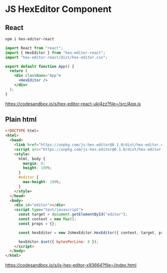 


<Meta title="HexEditor/Docs" />

# JS HexEditor Component


## React

```sh
npm i hex-editor-react
```

```jsx
import React from "react";
import { HexEditor } from "hex-editor-react";
import "hex-editor-react/dist/hex-editor.css";

export default function App() {
  return (
    <div className="App">
      <HexEditor />
    </div>
  );
}

```
https://codesandbox.io/s/hex-editor-react-ukl4zz?file=/src/App.js



## Plain html

```html
<!DOCTYPE html>
<html>
  <head>
    <link href="https://unpkg.com/js-hex-editor@0.1.0/dist/hex-editor.css" rel="stylesheet" />
    <script src="https://unpkg.com/js-hex-editor@0.1.0/dist/hex-editor.min.js"></script>
    <style>
      html, body {
        margin: 0;
        height: 100%;
      }
      #editor {
        max-height: 100%;
      }
    </style>
  </head>
  <body>
    <div id="editor"></div>
    <script type="text/javascript">
      const target = document.getElementById("editor");
      const context = new Map();
      const props = {};

      const hexEditor = new JsHexEditor.HexEditor({ context, target, props });

      hexEditor.$set({ bytesPerLine: 8 });
    </script>
  </body>
</html>
```
https://codesandbox.io/s/js-hex-editor-x93664?file=/index.html
